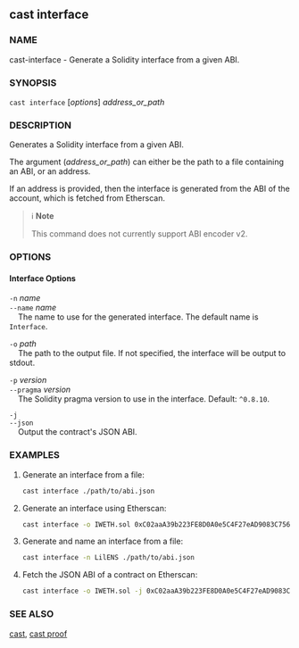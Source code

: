 
## cast interface

### NAME

cast-interface - Generate a Solidity interface from a given ABI.

### SYNOPSIS

`cast interface` [*options*] _address_or_path_

### DESCRIPTION

Generates a Solidity interface from a given ABI.

The argument (_address_or_path_) can either be the path to a file containing an ABI, or an address.

If an address is provided, then the interface is generated from the ABI of the account, which is fetched from Etherscan.

> ℹ️ **Note**
>
> This command does not currently support ABI encoder v2.

### OPTIONS

#### Interface Options

`-n` _name_  
`--name` _name_  
&nbsp;&nbsp;&nbsp;&nbsp;The name to use for the generated interface. The default name is `Interface`.

`-o` _path_  
&nbsp;&nbsp;&nbsp;&nbsp;The path to the output file. If not specified, the interface will be output to stdout.

`-p` _version_  
`--pragma` _version_  
&nbsp;&nbsp;&nbsp;&nbsp;The Solidity pragma version to use in the interface. Default: `^0.8.10`.

`-j`  
`--json`  
&nbsp;&nbsp;&nbsp;&nbsp;Output the contract's JSON ABI.

<EtherscanOptions />

<CommonOptions />

### EXAMPLES

1. Generate an interface from a file:

   ```sh
   cast interface ./path/to/abi.json
   ```

2. Generate an interface using Etherscan:

   ```sh
   cast interface -o IWETH.sol 0xC02aaA39b223FE8D0A0e5C4F27eAD9083C756Cc2
   ```

3. Generate and name an interface from a file:

   ```sh
   cast interface -n LilENS ./path/to/abi.json
   ```

4. Fetch the JSON ABI of a contract on Etherscan:
   ```sh
   cast interface -o IWETH.sol -j 0xC02aaA39b223FE8D0A0e5C4F27eAD9083C756Cc2
   ```

### SEE ALSO

[cast](./cast.md), [cast proof](./cast-proof.md)
